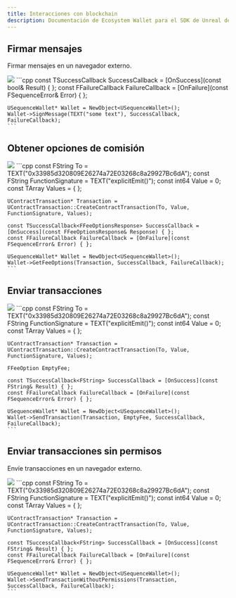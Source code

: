 ```yaml
---
title: Interacciones con blockchain
description: Documentación de Ecosystem Wallet para el SDK de Unreal de Sequence.
---
```


## Firmar mensajes
Firmar mensajes en un navegador externo.

<Tabs>
  <Tab title="Blueprint">
    <Frame>
      <img src="/images/unreal/ecosystem/sign_message.png" />
    </Frame>
  </Tab>

  <Tab title="C++">
    ```cpp
    const TSuccessCallback<bool> SuccessCallback = [OnSuccess](const bool& Result) { };
    const FFailureCallback FailureCallback = [OnFailure](const FSequenceError& Error) { };

    USequenceWallet* Wallet = NewObject<USequenceWallet>();
    Wallet->SignMessage(TEXT("some text"), SuccessCallback, FailureCallback);
    ```
  </Tab>
</Tabs>

## Obtener opciones de comisión

<Tabs>
  <Tab title="Blueprint">
    <Frame>
      <img src="/images/unreal/ecosystem/get_fee_options.png" />
    </Frame>
  </Tab>

  <Tab title="C++">
    ```cpp
    const FString To = TEXT("0x33985d320809E26274a72E03268c8a29927Bc6dA");
    const FString FunctionSignature = TEXT("explicitEmit()");
    const int64 Value = 0;
    const TArray<FString> Values = { };

    UContractTransaction* Transaction = UContractTransaction::CreateContractTransaction(To, Value, FunctionSignature, Values);

    const TSuccessCallback<FFeeOptionsResponse> SuccessCallback = [OnSuccess](const FFeeOptionsResponse& Response) { };
    const FFailureCallback FailureCallback = [OnFailure](const FSequenceError& Error) { };

    USequenceWallet* Wallet = NewObject<USequenceWallet>();
    Wallet->GetFeeOptions(Transaction, SuccessCallback, FailureCallback);
    ```
  </Tab>
</Tabs>

## Enviar transacciones

<Tabs>
  <Tab title="Blueprint">
    <Frame>
      <img src="/images/unreal/ecosystem/send_transaction.png" />
    </Frame>
  </Tab>

  <Tab title="C++">
    ```cpp
    const FString To = TEXT("0x33985d320809E26274a72E03268c8a29927Bc6dA");
    const FString FunctionSignature = TEXT("explicitEmit()");
    const int64 Value = 0;
    const TArray<FString> Values = { };

    UContractTransaction* Transaction = UContractTransaction::CreateContractTransaction(To, Value, FunctionSignature, Values);

    FFeeOption EmptyFee;

    const TSuccessCallback<FString> SuccessCallback = [OnSuccess](const FString& Result) { };
    const FFailureCallback FailureCallback = [OnFailure](const FSequenceError& Error) { };

    USequenceWallet* Wallet = NewObject<USequenceWallet>();
    Wallet->SendTransaction(Transaction, EmptyFee, SuccessCallback, FailureCallback);
    ```
  </Tab>
</Tabs>

## Enviar transacciones sin permisos
Envíe transacciones en un navegador externo.

<Tabs>
  <Tab title="Blueprint">
    <Frame>
      <img src="/images/unreal/ecosystem/transaction_without_permissions.png" />
    </Frame>
  </Tab>

  <Tab title="C++">
    ```cpp
    const FString To = TEXT("0x33985d320809E26274a72E03268c8a29927Bc6dA");
    const FString FunctionSignature = TEXT("explicitEmit()");
    const int64 Value = 0;
    const TArray<FString> Values = { };

    UContractTransaction* Transaction = UContractTransaction::CreateContractTransaction(To, Value, FunctionSignature, Values);

    const TSuccessCallback<FString> SuccessCallback = [OnSuccess](const FString& Result) { };
    const FFailureCallback FailureCallback = [OnFailure](const FSequenceError& Error) { };

    USequenceWallet* Wallet = NewObject<USequenceWallet>();
    Wallet->SendTransactionWithoutPermissions(Transaction, SuccessCallback, FailureCallback);
    ```
  </Tab>
</Tabs>